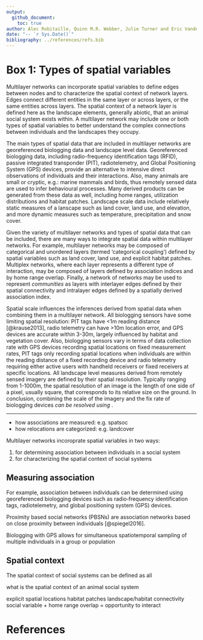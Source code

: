 ```yaml
---
output: 
  github_document:
    toc: true
author: Alec Robitaille, Quinn M.R. Webber, Julie Turner and Eric Vander Wal
date: "-- `r Sys.Date()`"
bibliography: ../references/refs.bib
---
```




# Box 1: Types of spatial variables 
<!-- try:

I think you could organize this in the analytical steps you will follow and then have the effect of scale at the end of each? Then you can demonstrate the additive effects scale decisions can have

 Biologging data and landscape data
- table
Multilayer networks: Edges
- images
 Combining networks and spatial data
- information about your results
--> 


Multilayer networks can incorporate spatial variables to define edges between nodes and to characterize the spatial context of network layers. Edges connect different entities in the same layer or across layers, or the same entities across layers. The spatial context of a network layer is defined here as the landscape elements, generally abiotic, that an animal social system exists within. A multilayer network may include one or both types of spatial variables to better understand the complex connections between individuals and the landscapes they occupy.  


The main types of spatial data that are included in multilayer networks are georeferenced biologging data and landscape level data. Georeferenced biologging data, including radio-frequency identification tags (RFID), passive
integrated transponder (PIT), radiotelemetry, and Global Positioning System (GPS) devices, provide an alternative to intensive direct observations of individuals and their interactions. Also, many animals are small or cryptic, e.g.: marine mammals and birds, thus remotely sensed data are used to infer behavioural processes. Many derived products can be generated from these data as well, including home ranges, utilization distributions and habitat patches. Landscape scale data include relatively static measures of a lanscape such as land cover, land use, and elevation, and more dynamic measures such as temperature, precipitation and snow cover. 


Given the variety of multilayer networks and types of spatial data that can be included, there are many ways to integrate spatial data within multilayer networks. For example, multilayer networks may be composed of categorical and unordered layers (termed 'categorical coupling') defined by spatial variables such as land cover, land use, and explicit habitat patches. Multiplex networks, where each layer represents a different type of interaction, may be composed of layers defined by association indices and by home range overlap. Finally, a network of networks may be used to represent *communities* as layers with interlayer edges defined by their spatial connectivity and intralayer edges defined by a spatially derived association index. 

<!-- it's complicated -->

<!-- the list of accuracies could be a table -->
Spatial scale influences the inferences derived from spatial data when combining them in a multilayer network. All biologging sensors have some limiting spatial resolution: PIT tags have <1m reading distance [@krause2013], radio telemetry can have >10m location error, and GPS devices are accurate within 3-30m, largely influenced by habitat and vegetation cover. Also, biologging sensors vary in terms of data collection rate with GPS devices recording spatial locations on fixed measurement rates, PIT tags only recording spatial locations when individuals are within the reading distance of a fixed recording device and radio telemetry requiring either active users with handheld receivers or fixed receivers at specific locations. All landscape level measures derived from remotely sensed imagery are defined by their spatial resolution. Typically ranging from 1-1000m, the spatial resolution of an image is the length of one side of a pixel, usually square, that corresponds to its relative size on the ground. In conclusion, combining the scale of the imagery and the fix rate of biologging devices *can be resolved using <reccomendation>*.

---



* how associations are measured: e.g. spatsoc
* how relocations are categorized: e.g. landcover

Multilayer networks incoroprate spatial variables in two ways:

1. for determining association between individuals in a social system
1. for characterizing the spatial context of social systems


## Measuring association
For example, association between individuals can be determined using georeferenced biologging devices such as radio‐frequency identification tags, radiotelemetry, and global positioning system (GPS) devices. 

Proximity based social networks (PBSNs) are association networks based on close proximity between individuals [@spiegel2016]. 

Biologging with GPS allows for simultaneous spatiotemporal sampling of multiple individuals in a group or population 




## Spatial context
The spatial context of social systems can be defined as all

what is the spatial context of an animal social system

explicit spatial locations
habitat patches
landscape/habitat connectivity
social variable + home range overlap = opportunity to interact



# References

